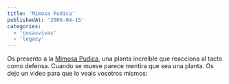 ```yaml
---
title: 'Mimosa Pudica'
publishedAt: '2006-04-15'
categories:
  - 'cosasvivas'
  - 'legacy'
---
```


Os presento a la [Mimosa Pudica](http://es.wikipedia.org/wiki/Mimosa_pudica), una planta increible que reacciona al tacto como defensa. Cuando se mueve parece mentira que sea una planta. Os dejo un video para que lo veais vosotros mismos:
